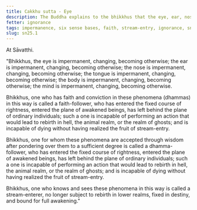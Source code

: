 ```yaml
---
title: Cakkhu sutta - Eye
description: The Buddha explains to the bhikkhus that the eye, ear, nose, tongue, body, and mind are impermanent, changing, and becoming otherwise. One who has faith and conviction in these phenomena is called a faith-follower, one who has entered the fixed course of rightness, entered the plane of awakened beings, and is incapable of performing an action that would lead to rebirth in lower realms.
fetter: ignorance
tags: impermanence, six sense bases, faith, stream-entry, ignorance, sn, sn22-34, sn25
slug: sn25.1
---
```


At Sāvatthi.

"Bhikkhus, the eye is impermanent, changing, becoming otherwise; the ear is impermanent, changing, becoming otherwise; the nose is impermanent, changing, becoming otherwise; the tongue is impermanent, changing, becoming otherwise; the body is impermanent, changing, becoming otherwise; the mind is impermanent, changing, becoming otherwise.

Bhikkhus, one who has faith and conviction in these phenomena (dhammas) in this way is called a faith-follower, who has entered the fixed course of rightness, entered the plane of awakened beings, has left behind the plane of ordinary individuals; such a one is incapable of performing an action that would lead to rebirth in hell, the animal realm, or the realm of ghosts; and is incapable of dying without having realized the fruit of stream-entry.

Bhikkhus, one for whom these phenomena are accepted through wisdom after pondering over them to a sufficient degree is called a dhamma-follower, who has entered the fixed course of rightness, entered the plane of awakened beings, has left behind the plane of ordinary individuals; such a one is incapable of performing an action that would lead to rebirth in hell, the animal realm, or the realm of ghosts; and is incapable of dying without having realized the fruit of stream-entry.

Bhikkhus, one who knows and sees these phenomena in this way is called a stream-enterer, no longer subject to rebirth in lower realms, fixed in destiny, and bound for full awakening."